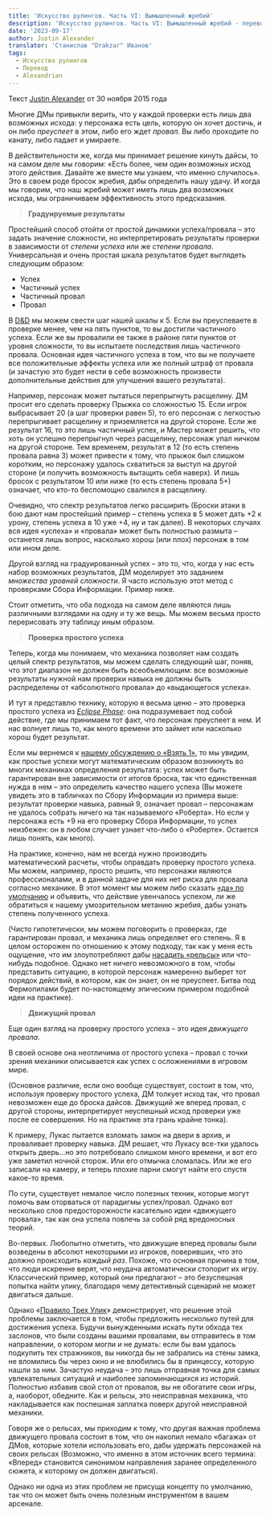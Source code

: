 ```yaml
---
title: 'Искусство рулингов. Часть VI: Вымышленный жребий'
description: 'Искусство рулингов. Часть VI: Вымышленный жребий - перевод статьи Джастина Александера.'
date: '2023-09-17'
author: Justin Alexander
translator: 'Станислав "Drakzar" Иванов'
tags:
  - Искусство рулингов
  - Перевод
  - Alexandrian
---
```


Текст [Justin Alexander](https://vk.com/away.php?to=https://thealexandrian.net/about&cc_key=) от 30 ноября 2015 года

Многие ДМы привыкли верить, что у каждой проверки есть лишь два возможных исхода: у персонажа есть цель, которую он хочет достичь, и он либо _преуспеет_ в этом, либо его ждет _провал_. Вы либо проходите по канату, либо падает и умираете.

В действительности же, когда мы принимает решение кинуть дайсы, то на самом деле мы говорим: «Есть более, чем один возможных исход этого действия. Давайте же вместе мы узнаем, что именно случилось». Это в своем роде бросок жребия, дабы определить нашу удачу. И когда мы говорим, что наш жребий может иметь лишь два возможных исхода, мы ограничиваем эффективность этого предсказания.

> **Градуируемые результаты**

Простейший способ отойти от простой динамики успеха/провала – это задать значение сложности, но интерпретировать результаты проверки в зависимости от _степени успеха_ или же _степени провала_. Универсальная и очень простая шкала результатов будет выглядеть следующим образом:

- Успех
- Частичный успех
- Частичный провал
- Провал

В [D&D](https://vk.com/away.php?to=http%3A%2F%2Fwww.amazon.com%2Fexec%2Fobidos%2FASIN%2F0786928867%2Fdigitalcomi0a-20&cc_key=) мы можем свести шаг нашей шкалы к 5. Если вы преуспеваете в проверке менее, чем на пять пунктов, то вы достигли частичного успеха. Если же вы провалили ее также в районе пяти пунктов от уровня сложности, то вы испытаете последствия лишь частичного провала. Основная идея частичного успеха в том, что вы не получаете все положительные эффекты успеха или же полный штраф от провала (и зачастую это будет нести в себе возможность произвести дополнительные действия для улучшения вашего результата).

Например, персонаж может пытаться перепрыгнуть расщелину. ДМ просит его сделать проверку Прыжка со сложностью 15. Если игрок выбрасывает 20 (а шаг проверки равен 5), то его персонаж с легкостью перепрыгивает расщелину и приземляется на другой стороне. Если же результат 16, то это лишь частичный успех, и Мастер может решить, что хоть он успешно перепрыгнул через расщелину, персонаж упал ничком на другой стороне. Тем временем, результат в 12 (то есть степень провала равна 3) может привести к тому, что прыжок был слишком коротким, но персонажу удалось схватиться за выступ на другой стороне (и получить возможность вытащить себя наверх). И лишь бросок с результатом 10 или ниже (то есть степень провала 5+) означает, что кто-то беспомощно свалился в расщелину.

Очевидно, что спектр результатов легко расширить (Броски атаки в бою дают нам простейший пример – степень успеха в 5 может дать +2 к урону, степень успеха в 10 уже +4, ну и так далее). В некоторых случаях вся идея «успеха» и «провала» может быть полностью размыта – останется лишь вопрос, насколько хорош (или плох) персонаж в том или ином деле.

Другой взгляд на градуированный успех – это то, что, когда у нас есть набор возможных результатов, ДМ моделирует это заданием _множества уровней сложности_. Я часто использую этот метод с проверками Сбора Информации. Пример ниже.

Стоит отметить, что оба подхода на самом деле являются лишь различными взглядами на одну и ту же вещь. Мы можем весьма просто перерисовать эту таблицу иным образом.

> **Проверка простого успеха**

Теперь, когда мы понимаем, что механика позволяет нам создать целый спектр результатов, мы можем сделать следующий шаг, поняв, что этот диапазон не должен быть всеобъемлющим: все возможные результаты нужной нам проверки навыка не должны быть распределены от «абсолютного провала» до «выдающегося успеха».

И тут я представлю технику, которую я весьма ценю – это проверка простого успеха из _[Eclipse Phase](https://vk.com/away.php?to=http%3A%2F%2Fwww.amazon.com%2Fexec%2Fobidos%2FASIN%2F0984583505%2Fdigitalcomi0a-20&cc_key=)_: она подразумевает под собой действие, где мы принимаем тот факт, что персонаж преуспеет в нем. И нас волнует лишь то, как много времени это займет или насколько хорош будет результат.

Если мы вернемся к [нашему обсуждению о «Взять 1»](https://vk.com/away.php?to=https%3A%2F%2Fthealexandrian.net%2Fwordpress%2F38039%2Froleplaying-games%2Fart-of-rulings-part-5-skill-and-difficulty&cc_key=), то мы увидим, как простые успехи могут математическим образом возникнуть во многих механиках определения результата: успех может быть гарантирован вне зависимости от итогов броска, так что единственная нужда в нем – это определить качество нашего успеха (Вы можете увидеть это в табличках по Сбору Информации из примера выше: результат проверки навыка, равный 9, означает провал – персонажам не удалось собрать ничего на так называемого «Роберта». Но если у персонажа есть +9 на его проверку Сбора Информации, то успех неизбежен: он в любом случает узнает что-либо о «Роберте». Остается лишь понять, как много).

На практике, конечно, нам не всегда нужно производить математический расчеты, чтобы оправдать проверку простого успеха. Мы можем, например, просто решить, что персонажи являются профессионалами, и в данной задаче для них нет риска для провала согласно механике. В этот момент мы можем либо сказать [«да» по умолчанию](https://vk.com/away.php?to=https%3A%2F%2Fthealexandrian.net%2Fwordpress%2F38013%2Froleplaying-games%2Fart-of-rulings-part-4-default-to-yes&cc_key=) и объявить, что действие увенчалось успехом, ли же обратиться к нашему умозрительном метанию жребия, дабы узнать степень полученного успеха.

(Чисто гипотетически, мы можем поговорить о проверках, где гарантирован провал, и механика лишь определяет его степень. Я в целом осторожен по отношению к этому подходу, так как у меня есть ощущение, что им злоупотребляют дабы [насадить «рельсы»](https://vk.com/away.php?to=https%3A%2F%2Fthealexandrian.net%2Fwordpress%2F36900%2Froleplaying-games%2Fthe-railroading-manifesto&cc_key=) или что-нибудь подобное. Однако нет ничего невозможного в том, чтобы представить ситуацию, в которой персонаж намеренно выберет тот порядок действий, в котором, как он знает, он не преуспеет. Битва под Фермопилами будет по-настоящему эпическим примером подобной идеи на практике).

> **Движущий провал**

Еще один взгляд на проверку простого успеха – это идея _движущего провала_.

В своей основе она неотличима от простого успеха – провал с точки зрения механики описывается как успех с осложнениями в игровом мире.

(Основное различие, если оно вообще существует, состоит в том, что, используя проверку простого успеха, ДМ толкует исход так, что провал невозможен еще до броска дайсов. Движущий же вперед провал, с другой стороны, интерпретирует неуспешный исход проверки уже после ее совершения. Но на практике эта грань крайне тонка).

К примеру, Лукас пытается взломать замок на двери в архив, и проваливает проверку навыка. ДМ решает, что Лукасу все-тки удалось открыть дверь…но это потребовало слишком много времени, и вот его уже заметил ночной сторож. Или его отмычка сломалась. Или же его записали на камеру, и теперь плохие парни смогут найти его спустя какое-то время.

По сути, существует немалое число полезных техник, которые могут помочь вам оторваться от парадигмы успех/провал. Однако вот несколько слов предосторожности касательно идеи «движущего провала», так как она успела повлечь за собой ряд вредоносных теорий.

Во-первых. Любопытно отметить, что движущие вперед провалы были возведены в абсолют некоторыми из игроков, поверивших, что это должно происходить _каждый раз_. Похоже, что основная причина в том, что люди искренне верят, что неудача автоматически стопорит их игру. Классический пример, который они предлагают – это безуспешная попытка найти улику, благодаря чему детективный сценарий не может двигаться дальше.

Однако «[Правило Трех Улик](https://vk.com/away.php?to=https%3A%2F%2Fthealexandrian.net%2Fwordpress%2F1118%2Froleplaying-games%2Fthree-clue-rule&cc_key=)» демонстрирует, что решение этой проблемы заключается в том, чтобы предложить несколько путей для достижения успеха. Будучи вынужденными искать пути обхода тех заслонов, что были созданы вашими провалами, вы отправитесь в том направлении, о котором могли и не думать: если бы вам удалось подкупить тех стражников, вы никогда бы не забрались на стены замка, не вломились бы через окно и не влюбились бы в принцессу, которую нашли за ним. Зачастую неудача – это лишь отправная точка для самых увлекательных ситуаций и наиболее запоминающихся из историй. Полностью избавив свой стол от провалов, вы не обогатите свои игры, а, наоборот, обедните. Как и рельсы, это неисправная механика, что накладывается как поспешная заплатка поверх другой неисправной механики.

Говоря же о рельсах, мы приходим к тому, что другая важная проблема движущего провала состоит в том, что он накопил немало «багажа» от ДМов, которые хотели использовать его, дабы удержать персонажей на своих рельсах (Возможно, что именно в этом источник всего термина: «Вперед» становится синонимом направления заранее определенного сюжета, к которому он должен двигаться).

Однако ни одна из этих проблем не присуща концепту по умолчанию, так что он может быть очень полезным инструментом в вашем арсенале.
